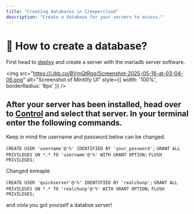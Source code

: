 ```yaml
---
title: "Creating databases in Creepercloud"
description: "Create a database for your servers to access."
---
```


# 💾 How to create a database?

First head to [deploy](https://deploy.creepercloud.io/create) and create a server with the mariadb server software. 

<img 
  src="https://i.ibb.co/BVmQtRgg/Screenshot-2025-05-16-at-03-04-06.png" 
  alt="Screenshot of Mintlify UI"
  style={{ width: '100%', borderRadius: '8px' }}
/>

## After your server has been installed, head over to [Control](https://control.creepercloud.io) and select that server. In your terminal enter the following commands. 

Keep in mind the username and password below can be changed.

```CREATE USER 'username'@'%' IDENTIFIED BY 'your_password';```
```GRANT ALL PRIVILEGES ON *.* TO 'username'@'%' WITH GRANT OPTION;```
```FLUSH PRIVILEGES;```

Changed exmaple 

```CREATE USER 'quickserver'@'%' IDENTIFIED BY 'realchunp';```
```GRANT ALL PRIVILEGES ON *.* TO 'realchunp'@'%' WITH GRANT OPTION;```
```FLUSH PRIVILEGES;```

and viola you got yourself a databse server!
